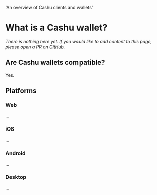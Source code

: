   'An overview of Cashu clients and wallets'

# What is a Cashu wallet?

_There is nothing here yet. If you would like to add content to this page, please open a PR on [GitHub](https://github.com/cashubtc/cashu.space)._

## Are Cashu wallets compatible?

Yes.

## Platforms

### Web

...

### iOS

...

### Android

...

### Desktop

...